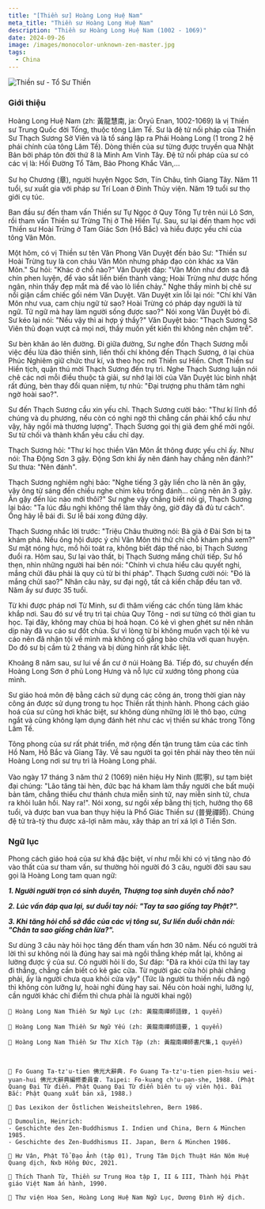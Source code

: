 ```yaml
---
title: "[Thiền sư] Hoàng Long Huệ Nam"
meta_title: "Thiền sư Hoàng Long Huệ Nam"
description: "Thiền sư Hoàng Long Huệ Nam (1002 - 1069)"
date: 2024-09-26
image: /images/monocolor-unknown-zen-master.jpg
tags:
  - China
---
```


<div className="grid xl:grid-cols-8 lg:grid-cols-8 md:grid-cols-2 sm:grid-cols-2 xs:grid-cols-1 gap-8 bg-body dark:bg-darkmode-body">

<div className="lg:col-span-3 md:col-span-1">

<img
  className="aspect-square"
  decoding="async"
  src="/images/monocolor-unknown-zen-master.jpg"
  alt="Thiền sư - Tổ Sư Thiền"
/>

### Giới thiệu

Hoàng Long Huệ Nam (zh: 黃龍慧南, ja: Ōryū Enan, 1002-1069) là vị Thiền sư Trung Quốc đời Tống, thuộc tông Lâm Tế.
Sư là đệ tử nối pháp của Thiền Sư Thạch Sương Sở Viên và là tổ sáng lập ra Phái Hoàng Long (1 trong 2 hệ phái chính của tông Lâm Tế).
Dòng thiền của sư từng được truyền qua Nhật Bản bởi pháp tôn đời thứ 8 là Minh Am Vinh Tây.
Đệ tử nối pháp của sư có các vị là: Hối Đường Tổ Tâm, Bảo Phong Khắc Văn,...

Sư họ Chương (章), người huyện Ngọc Sơn, Tín Châu, tỉnh Giang Tây. Năm 11 tuổi, sư xuất gia với pháp sư Trí Loan ở Đinh Thủy viện. Năm 19 tuổi sư thọ giới cụ túc.

Ban đầu sư đến tham vấn Thiền sư Tự Ngọc ở Quy Tông Tự trên núi Lô Sơn, rồi tham vấn Thiền sư Trừng Thị ở Thê Hiền Tự. Sau, sư lại đến tham học với Thiền sư Hoài Trừng ở Tam Giác Sơn (Hồ Bắc) và hiểu được yếu chỉ của tông Vân Môn.

Một hôm, có vị Thiền sư tên Vân Phong Văn Duyệt đến bảo Sư: "Thiền sư Hoài Trừng tuy là con cháu Vân Môn nhưng pháp đạo còn khác xa Vân Môn." Sư hỏi: "Khác ở chỗ nào?" Văn Duyệt đáp: "Vân Môn như đơn sa đã chín phen luyện, để vào sắt liền biến thành vàng; Hoài Trừng như dược hống ngân, nhìn thấy đẹp mắt mà để vào lò liền chảy." Nghe thầy mình bị chê sư nổi giận cầm chiếc gối ném Văn Duyệt. Văn Duyệt xin lỗi lại nói: "Chí khí Vân Môn như vua, cam chịu ngữ tử sao? Hoài Trừng có pháp dạy người là tử ngữ. Tử ngữ mà hay làm người sống được sao?" Nói xong Văn Duyệt bỏ đi. Sư kéo lại nói: "Nếu vậy thì ai hợp ý thầy?" Văn Duyệt bảo: "Thạch Sương Sở Viên thủ đoạn vượt cả mọi nơi, thầy muốn yết kiến thì không nên chậm trễ".

Sư bèn khăn áo lên đường. Đi giữa đường, Sư nghe đồn Thạch Sương mỗi việc đều lừa đảo thiền sinh, liền thối chí không đến Thạch Sương, ở lại chùa Phúc Nghiêm giữ chức thư kí, và theo học nơi Thiền sư Hiền. Chợt Thiền sư Hiền tịch, quận thú mời Thạch Sương đến trụ trì. Nghe Thạch Sương luận nói chê các nơi mỗi điều thuộc tà giải, sư nhớ lại lời của Văn Duyệt lúc bình nhật rất đúng, bèn thay đổi quan niệm, tự nhủ: "Đại trượng phu thâm tâm nghi ngờ hoài sao?".

Sư đến Thạch Sương cầu xin yếu chỉ.
Thạch Sương cười bảo: "Thư kí lĩnh đồ chúng và du phương, nếu còn có nghi ngờ thì chẳng cần phải khổ cầu như vậy, hãy ngồi mà thương lượng".
Thạch Sương gọi thị giả đem ghế mời ngồi.
Sư từ chối và thành khẩn yêu cầu chỉ dạy.

Thạch Sương hỏi: "Thư kí học thiền Vân Môn ắt thông được yếu chỉ ấy.
Như nói: Tha Động Sơn 3 gậy. Động Sơn khi ấy nên đánh hay chẳng nên đánh?"
Sư thưa: "Nên đánh".

Thạch Sương nghiêm nghị bảo: "Nghe tiếng 3 gậy liền cho là nên ăn gậy, vậy ông từ sáng đến chiều nghe chim kêu trống đánh… cũng nên ăn 3 gậy. Ăn gậy đến lúc nào mới thôi?"
Sư nghe vậy chẳng biết nói gì, Thạch Sương lại bảo: "Ta lúc đầu nghi không thể làm thầy ông, giờ đây đã đủ tư cách".
Ông hãy lễ bái đi. Sư lễ bái xong đứng dậy.

Thạch Sương nhắc lời trước: "Triệu Châu thường nói: Bà già ở Đài Sơn bị ta khám phá.
Nếu ông hội được ý chỉ Vân Môn thì thử chỉ chỗ khám phá xem?" Sư mặt nóng hực, mồ hôi toát ra, không biết đáp thế nào, bị Thạch Sương đuổi ra.
Hôm sau, Sư lại vào thất, bị Thạch Sương mắng chửi tiếp.
Sư hổ thẹn, nhìn những người hai bên nói: "Chính vì chưa hiểu câu quyết nghi, mắng chửi đâu phải là quy củ từ bi thí pháp".
Thạch Sương cười nói: "Đó là mắng chửi sao?"
Nhân câu này, sư đại ngộ, tất cả kiến chấp đều tan vỡ.
Năm ấy sư được 35 tuổi.

Từ khi được pháp nơi Từ Minh, sư đi thăm viếng các chốn tùng lâm khác khắp nơi. Sau đó sư về trụ trì tại chùa Quy Tông - nơi sư từng có thời gian tu học. Tại đây, không may chùa bị hoả hoạn. Có kẻ vì ghen ghét sư nên nhân dịp này đã vu cáo sư đốt chùa. Sư vì lòng từ bi không muốn vạch tội kẻ vu cáo nên đã nhận tội về mình mà không cố gắng bào chữa với quan huyện. Do đó sư bị cầm tù 2 tháng và bị dùng hình rất khắc liệt.

Khoảng 8 năm sau, sư lui về ẩn cư ở núi Hoàng Bá. Tiếp đó, sư chuyển đến Hoàng Long Sơn ở phủ Long Hưng và nỗ lực cử xướng tông phong của mình.

Sư giáo hoá môn đệ bằng cách sử dụng các công án, trong thời gian này công án được sử dụng trong tu học Thiền rất thịnh hành. Phong cách giáo hoá của sư cũng hơi khác biệt, sư không dùng những lời lẽ thô bạo, cứng ngắt và cũng không lạm dụng đánh hét như các vị thiền sư khác trong Tông Lâm Tế.

Tông phong của sư rất phát triển, mở rộng đến tận trung tâm của các tỉnh Hồ Nam, Hồ Bắc và Giang Tây. Về sau người ta gọi tên phái này theo tên núi Hoàng Long nơi sư trụ trì là Hoàng Long phái.

Vào ngày 17 tháng 3 năm thứ 2 (1069) niên hiệu Hy Ninh (熙寧), sư tạm biệt đại chúng: "Lão tăng tài hèn, đức bạc há kham làm thầy người che bất muội bản tâm, chẳng thiếu chư thánh chưa miễn sinh tử, nay miễn sinh tử, chưa ra khỏi luân hồi. Nay ra!". Nói xong, sư ngồi xếp bằng thị tịch, hưởng thọ 68 tuổi, và được ban vua ban thụy hiệu là Phổ Giác Thiền sư (普覺禪師).
Chúng đệ tử trà-tỳ thu được xá-lợi năm màu, xây tháp an trí xá lợi ở Tiền Sơn.

</div>

<div className="lg:col-span-5 md:col-span-1">

### Ngữ lục

Phong cách giáo hoá của sư khá đặc biệt, ví như mỗi khi có vị tăng nào đó vào thất của sư tham vấn, sư thường hỏi người đó 3 câu, người đời sau sau gọi là Hoàng Long tam quan ngữ:

**_1. Người người trọn có sinh duyên, Thượng toạ sinh duyên chỗ nào?_**

**_2. Lúc vấn đáp qua lại, sư duỗi tay nói: "Tay ta sao giống tay Phật?"._**

**_3. Khi tăng hỏi chỗ sở đắc của các vị tông sư, Sư liền duỗi chân nói: "Chân ta sao giống chân lừa?"._**

Sư dùng 3 câu này hỏi học tăng đến tham vấn hơn 30 năm.
Nếu có người trả lời thì sư không nói là đúng hay sai mà ngồi thẳng khép mắt lại, không ai lường được ý của sư.
Có người hỏi lí do, Sư đáp: "Đã ra khỏi cửa thì lay tay đi thẳng, chẳng cần biết có kẻ gác cửa.
Từ người gác cửa hỏi phải chẳng phải, ấy là người chưa qua khỏi cửa vậy"
(Tức là người tu thiền nếu đã ngộ thì không còn lưỡng lự, hoài nghi đúng hay sai.
Nếu còn hoài nghi, lưỡng lự, cần người khác chỉ điểm thì chưa phải là người khai ngộ)

    📖 Hoàng Long Nam Thiền Sư Ngữ Lục (zh: 黃龍南禪師語錄, 1 quyển)

    📖 Hoàng Long Nam Thiền Sư Ngữ Yếu (zh: 黃龍南禪師語要, 1 quyển)

    📖 Hoàng Long Nam Thiền Sư Thư Xích Tập (zh: 黃龍南禪師書尺集,1 quyển)



    🧷 Fo Guang Ta-tz'u-tien 佛光大辭典. Fo Guang Ta-tz'u-tien pien-hsiu wei-yuan-hui 佛光大辭典編修委員會. Taipei: Fo-kuang ch'u-pan-she, 1988. (Phật Quang Đại Từ điển. Phật Quang Đại Từ điển biên tu uỷ viên hội. Đài Bắc: Phật Quang xuất bản xã, 1988.)

    🧷 Das Lexikon der Östlichen Weisheitslehren, Bern 1986.

    🧷 Dumoulin, Heinrich:
    - Geschichte des Zen-Buddhismus I. Indien und China, Bern & München 1985.
    - Geschichte des Zen-Buddhismus II. Japan, Bern & München 1986.

    🧷 Hư Vân, Phật Tổ Đạo Ảnh (tập 01), Trung Tâm Dịch Thuật Hán Nôm Huệ Quang dịch, Nxb Hồng Đức, 2021.

    🧷 Thích Thanh Từ, Thiền sư Trung Hoa tập I, II & III, Thành hội Phật giáo Việt Nam ấn hành, 1990.

    🧷 Thư viện Hoa Sen, Hoàng Long Huệ Nam Ngữ Lục, Dương Đình Hỷ dịch.

</div>

</div>
